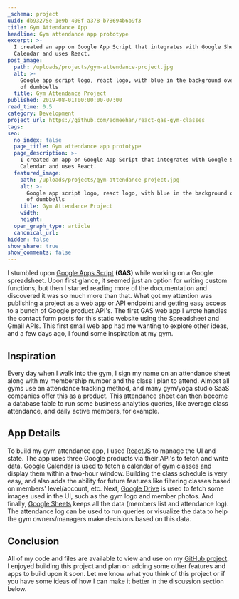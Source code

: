 ```yaml
---
_schema: project
uuid: db93275e-1e9b-408f-a378-b78694b6b9f3
title: Gym Attendance App
headline: Gym attendance app prototype
excerpt: >-
  I created an app on Google App Script that integrates with Google Sheets and
  Calendar and uses React.
post_image:
  path: /uploads/projects/gym-attendance-project.jpg
  alt: >-
    Google app script logo, react logo, with blue in the background over a row
    of dumbbells
  title: Gym Attendance Project
published: 2019-08-01T00:00:00-07:00
read_time: 0.5
category: Development
project_url: https://github.com/edmeehan/react-gas-gym-classes
tags:
seo:
  no_index: false
  page_title: Gym attendance app prototype
  page_description: >-
    I created an app on Google App Script that integrates with Google Sheets and
    Calendar and uses React.
  featured_image:
    path: /uploads/projects/gym-attendance-project.jpg
    alt: >-
      Google app script logo, react logo, with blue in the background over a row
      of dumbbells
    title: Gym Attendance Project
    width:
    height:
  open_graph_type: article
  canonical_url:
hidden: false
show_share: true
show_comments: false
---
```

I stumbled upon [Google Apps Script](https://developers.google.com/apps-script/) **(GAS)** while working on a Google spreadsheet. Upon first glance, it seemed just an option for writing custom functions, but then I started reading more of the documentation and discovered it was so much more than that. What got my attention was publishing a project as a web app or API endpoint and getting easy access to a bunch of Google product API's. The first GAS web app I wrote handles the contact form posts for this static website using the Spreadsheet and Gmail APIs. This first small web app had me wanting to explore other ideas, and a few days ago, I found some inspiration at my gym.

## Inspiration

Every day when I walk into the gym, I sign my name on an attendance sheet along with my membership number and the class I plan to attend. Almost all gyms use an attendance tracking method, and many gym/yoga studio SaaS companies offer this as a product. This attendance sheet can then become a database table to run some business analytics queries, like average class attendance, and daily active members, for example.

## App Details

To build my gym attendance app, I used [ReactJS](https://reactjs.org/) to manage the UI and state. The app uses three Google products via their API's to fetch and write data. [Google Calendar](https://developers.google.com/apps-script/reference/calendar/) is used to fetch a calendar of gym classes and display them within a two-hour window. Building the class schedule is very easy, and also adds the ability for future features like filtering classes based on members' level/account, etc. Next, [Google Drive](https://developers.google.com/apps-script/reference/drive/) is used to fetch some images used in the UI, such as the gym logo and member photos. And finally, [Google Sheets](https://developers.google.com/apps-script/reference/spreadsheet/) keeps all the data (members list and attendance log). The attendance log can be used to run queries or visualize the data to help the gym owners/managers make decisions based on this data.

<SnipMedia src="https://www.youtube.com/embed/m1CM4us6HCk?si=ZC4XGN0kAfU78232" jumbo={true} caption="Video demo of the Google Apps Script and React app" />

## Conclusion

All of my code and files are available to view and use on my [GitHub project](https://github.com/edmeehan/react-gas-gym-classes). I enjoyed building this project and plan on adding some other features and apps to build upon it soon. Let me know what you think of this project or if you have some ideas of how I can make it better in the discussion section below.
